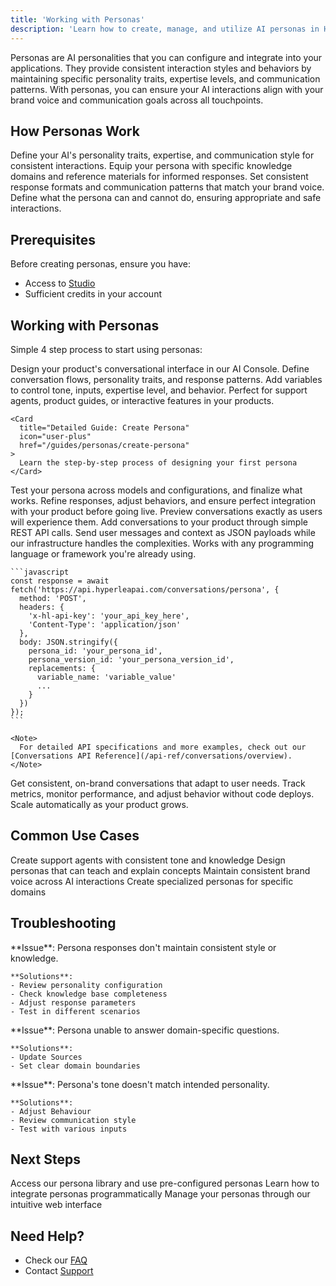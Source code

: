 ```yaml
---
title: 'Working with Personas'
description: 'Learn how to create, manage, and utilize AI personas in Hyperleap'
---
```


Personas are AI personalities that you can configure and integrate into your applications. They provide consistent interaction styles and behaviors by maintaining specific personality traits, expertise levels, and communication patterns. With personas, you can ensure your AI interactions align with your brand voice and communication goals across all touchpoints.

## How Personas Work

<CardGroup cols={2}>
  <Card title="Personality Definition" icon="user-gear">
    Define your AI's personality traits, expertise, and communication style for consistent interactions.
  </Card>

  <Card title="Knowledge Base" icon="brain">
    Equip your persona with specific knowledge domains and reference materials for informed responses.
  </Card>

  <Card title="Response Patterns" icon="comments">
    Set consistent response formats and communication patterns that match your brand voice.
  </Card>

  <Card title="Behavioral Rules" icon="list-check">
    Define what the persona can and cannot do, ensuring appropriate and safe interactions.
  </Card>
</CardGroup>

## Prerequisites

Before creating personas, ensure you have:
- Access to [Studio](https://studio.hyperleapai.com)
- Sufficient credits in your account

## Working with Personas

Simple 4 step process to start using personas:

<Steps>
  <Step title="Design Your Experience">
    Design your product's conversational interface in our AI Console. Define conversation flows, personality traits, and response patterns. Add variables to control tone, inputs, expertise level, and behavior. Perfect for support agents, product guides, or interactive features in your products.

    <Card
      title="Detailed Guide: Create Persona"
      icon="user-plus"
      href="/guides/personas/create-persona"
    >
      Learn the step-by-step process of designing your first persona
    </Card>
  </Step>

  <Step title="Test in Playground">
    Test your persona across models and configurations, and finalize what works. Refine responses, adjust behaviors, and ensure perfect integration with your product before going live. Preview conversations exactly as users will experience them.
  </Step>

  <Step title="Integrate & Deploy">
    Add conversations to your product through simple REST API calls. Send user messages and context as JSON payloads while our infrastructure handles the complexities. Works with any programming language or framework you're already using.

    ```javascript
    const response = await fetch('https://api.hyperleapai.com/conversations/persona', {
      method: 'POST',
      headers: {
        'x-hl-api-key': 'your_api_key_here',
        'Content-Type': 'application/json'
      },
      body: JSON.stringify({
        persona_id: 'your_persona_id',
        persona_version_id: 'your_persona_version_id',
        replacements: {
          variable_name: 'variable_value'
          ...
        }
      })
    });
    ```

    <Note>
      For detailed API specifications and more examples, check out our [Conversations API Reference](/api-ref/conversations/overview).
    </Note>
  </Step>

  <Step title="Monitor & Scale">
    Get consistent, on-brand conversations that adapt to user needs. Track metrics, monitor performance, and adjust behavior without code deploys. Scale automatically as your product grows.

  </Step>
</Steps>

## Common Use Cases

<CardGroup cols={2}>
  <Card title="Customer Support">
    Create support agents with consistent tone and knowledge
  </Card>
  <Card title="Educational Tutors">
    Design personas that can teach and explain concepts
  </Card>
  <Card title="Brand Representatives">
    Maintain consistent brand voice across AI interactions
  </Card>
  <Card title="Expert Consultants">
    Create specialized personas for specific domains
  </Card>
</CardGroup>

## Troubleshooting

<AccordionGroup>
  <Accordion title="Inconsistent Responses" icon="robot">
    **Issue**: Persona responses don't maintain consistent style or knowledge.
    
    **Solutions**:
    - Review personality configuration
    - Check knowledge base completeness
    - Adjust response parameters
    - Test in different scenarios
  </Accordion>

  <Accordion title="Knowledge Gaps" icon="circle-question">
    **Issue**: Persona unable to answer domain-specific questions.
    
    **Solutions**:
    - Update Sources
    - Set clear domain boundaries
  </Accordion>

  <Accordion title="Tone Misalignment" icon="comment-dots">
    **Issue**: Persona's tone doesn't match intended personality.
    
    **Solutions**:
    - Adjust Behaviour
    - Review communication style
    - Test with various inputs
  </Accordion>
</AccordionGroup>

## Next Steps

<CardGroup cols={3}>
  <Card
    title="Persona Library"
    icon="users"
    href="https://studio.hyperleapai.com/persona-library"
  >
    Access our persona library and use pre-configured personas
  </Card>
  <Card
    title="API Reference"
    icon="code"
    href="/api-ref/conversations/overview"
  >
    Learn how to integrate personas programmatically
  </Card>
  <Card
    title="Hyperleap Studio"
    icon="browser"
    href="https://studio.hyperleapai.com"
  >
    Manage your personas through our intuitive web interface
  </Card>
</CardGroup>

## Need Help?

- Check our [FAQ](/guides/faq)
- Contact [Support](mailto:support@hyperleap.ai)